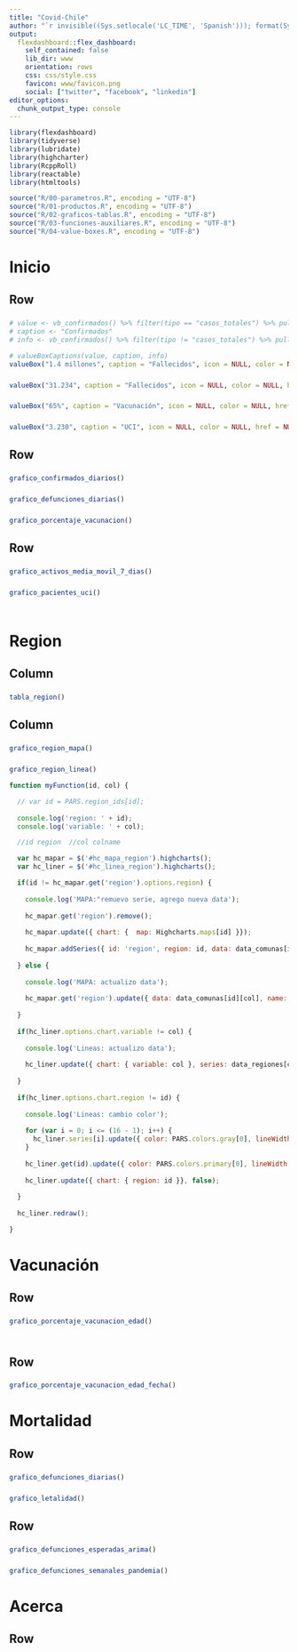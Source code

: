```yaml
---
title: "Covid-Chile"
author: "`r invisible((Sys.setlocale('LC_TIME', 'Spanish'))); format(Sys.Date(), '%d %B %Y')`"
output: 
  flexdashboard::flex_dashboard:
    self_contained: false
    lib_dir: www
    orientation: rows
    css: css/style.css
    favicon: www/favicon.png    
    social: ["twitter", "facebook", "linkedin"]
editor_options: 
  chunk_output_type: console
---
```


```r
library(flexdashboard)
library(tidyverse)
library(lubridate)
library(highcharter)
library(RcppRoll)
library(reactable)
library(htmltools)

source("R/00-parametros.R", encoding = "UTF-8")
source("R/01-productos.R", encoding = "UTF-8")
source("R/02-graficos-tablas.R", encoding = "UTF-8")
source("R/03-funciones-auxiliares.R", encoding = "UTF-8")
source("R/04-value-boxes.R", encoding = "UTF-8")
```

Inicio {data-icon="fa-tachometer-alt"}
=====================================  

Row {data-height=230}
-----------------------------------------------------------------------

### 

```r
# value <- vb_confirmados() %>% filter(tipo == "casos_totales") %>% pull(descripcion)
# caption <- "Confirmados"
# info <- vb_confirmados() %>% filter(tipo != "casos_totales") %>% pull(descripcion)

# valueBoxCaptions(value, caption, info)
valueBox("1.4 millones", caption = "Fallecidos", icon = NULL, color = NULL, href = NULL)

```

### 

```r
valueBox("31.234", caption = "Fallecidos", icon = NULL, color = NULL, href = NULL)
```

### 

```r
valueBox("65%", caption = "Vacunación", icon = NULL, color = NULL, href = NULL)
```

### 

```r
valueBox("3.230", caption = "UCI", icon = NULL, color = NULL, href = NULL)
```


Row 
-----------------------------------------------------------------------

###

```r
grafico_confirmados_diarios()
```

###

```r
grafico_defunciones_diarias()
```

###

```r
grafico_porcentaje_vacunacion()
```

Row 
----------------------------------------------------------------------- 

### 

```r
grafico_activos_media_movil_7_dias()
```

### 

```r
grafico_pacientes_uci()
```

###

```r
```

Region {data-icon="fa-map-marked-alt" data-orientation=columns}
=====================================  

Column {data-width=900}
-----------------------------------------------------------------------

### 

<script src="geojson/regiones_geojson.js"></script>
<script src="data/data_comunas.js"></script>
<script src="data/data_regiones.js"></script>
<script>PARS = `r jsonlite::toJSON(PARS)`</script>

```r
tabla_region()
```

Column
-----------------------------------------------------------------------

### 

```r
grafico_region_mapa()
```
 
### 

```r
grafico_region_linea()
```

```js
function myFunction(id, col) {

  // var id = PARS.region_ids[id];
  
  console.log('region: ' + id);
  console.log('variable: ' + col);

  //id region  //col colname

  var hc_mapar = $('#hc_mapa_region').highcharts();
  var hc_liner = $('#hc_linea_region').highcharts();

  if(id != hc_mapar.get('region').options.region) {
  
    console.log('MAPA:"remuevo serie, agrego nueva data');
    
    hc_mapar.get('region').remove();
    
    hc_mapar.update({ chart: {  map: Highcharts.maps[id] }});
    
    hc_mapar.addSeries({ id: 'region', region: id, data: data_comunas[id][col], name: col });
      
  } else {
  
    console.log('MAPA: actualizo data');
  
    hc_mapar.get('region').update({ data: data_comunas[id][col], name: col});
  
  }
  
  if(hc_liner.options.chart.variable != col) {
    
    console.log('Lineas: actualizo data');
    
    hc_liner.update({ chart: { variable: col }, series: data_regiones[col] }, false);
  
  }
  
  if(hc_liner.options.chart.region != id) {
  
    console.log('Lineas: cambio color');
    
    for (var i = 0; i <= (16 - 1); i++) {
      hc_liner.series[i].update({ color: PARS.colors.gray[0], lineWidth: 1, zIndex: 0, showInLegend: false});
    }
    
    hc_liner.get(id).update({ color: PARS.colors.primary[0], lineWidth: 4, zIndex: 1, showInLegend: true }, false);
    
    hc_liner.update({ chart: { region: id }}, false); 
  
  }
  
  hc_liner.redraw();

}
```

Vacunación {data-icon="fa-syringe"}
=====================================  

Row 
-----------------------------------------------------------------------

### 

```r
grafico_porcentaje_vacunacion_edad()
```

### 

```r
```

Row 
-----------------------------------------------------------------------

### 

```r
grafico_porcentaje_vacunacion_edad_fecha()
```

Mortalidad {data-icon="fa-ribbon"}
=====================================  

Row 
-----------------------------------------------------------------------

### 

```r
grafico_defunciones_diarias()
```

### 

```r
grafico_letalidad()
```

Row 
-----------------------------------------------------------------------

### 

```r
grafico_defunciones_esperadas_arima()
```

### 

```r
grafico_defunciones_semanales_pandemia()
```

Acerca {data-icon="fa-question-circle"}
=====================================  

Row {data-height=500}
-----------------------------------------------------------------------

### 

```r
```